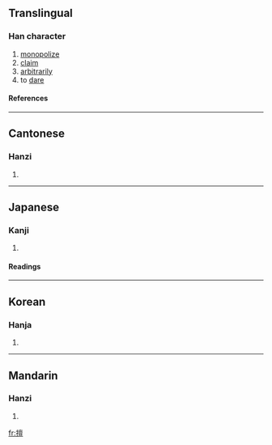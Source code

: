 ==Translingual==
===Han character===
{{Han char|rn=64|rad=手|as=13|sn=16|four=5001<sub>6</sub>|canj=手卜田一 (QYWM)}}
# [[monopolize]]
# [[claim]]
# [[arbitrarily]]
# to [[dare]]
====References====
{{Han ref|kx=0457.340|dkj=12790|dj=0806.160|hdz=31971.040|uh=64C5|ud=25797|bh=BED5|bd=48853}}

----
==Cantonese==
===Hanzi===
{{yue-hanzi|jyut=|y=sin6}}
# {{defn|Cantonese}}

----
==Japanese==
===Kanji===
{{ja-kanji|grade=|rs=手13}}
# {{defn|Japanese}} 
====Readings====
{{ja-readings|on=[[せん]] (sen)|kun=[[ほしいまま]] (hoshiimama)}}

----
==Korean==
===Hanja===
{{ko-hanja|hangeul=천|eumhun=|rv=cheon|mr=ch'ŏn|y=chen}}
# {{defn|Korean}}

----
==Mandarin==
===Hanzi===
{{cmn-hanzi|pin=[[shàn]] ([[shan4]])|wg=shan<sup>4</sup>}}
# {{defn|Mandarin}}

[[fr:擅]]